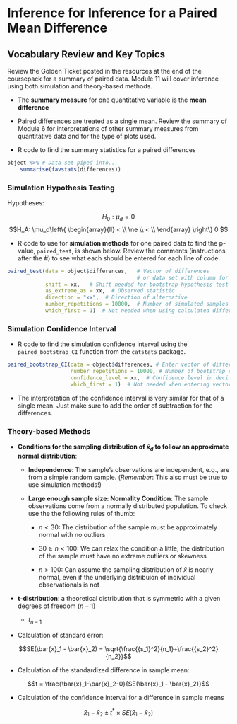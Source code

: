 # Inference for Inference for a Paired Mean Difference 

## Vocabulary Review and Key Topics

Review the Golden Ticket posted in the resources at the end of the coursepack for a summary of paired data.  Module 11 will cover inference using both simulation and theory-based methods.

* The **summary measure** for one quantitative variable is the **mean difference**

* Paired differences are treated as a single mean.  Review the summary of Module 6 for interpretations of other summary measures from quantitative data and for the type of plots used.

* R code to find the summary statistics for a paired differences

```r
object %>% # Data set piped into...
    summarise(favstats(differences))
```

### Simulation Hypothesis Testing {-}

Hypotheses:

$$H_0: \mu_d = 0$$
$$H_A: \mu_d\left\{
\begin{array}{ll}
< \\
\ne \\
< \\
\end{array}
\right\}
0 $$

* R code to use for **simulation methods** for one paired data to find the p-value, `paired_test`, is shown below. Review the comments (instructions after the #) to see what each should be entered for each line of code.

```r
paired_test(data = object$differences,   # Vector of differences 
                                         # or data set with column for each group
            shift = xx,   # Shift needed for bootstrap hypothesis test
            as_extreme_as = xx,  # Observed statistic
            direction = "xx",  # Direction of alternative
            number_repetitions = 10000,  # Number of simulated samples for null distribution
            which_first = 1)  # Not needed when using calculated differences
```

### Simulation Confidence Interval {-}

* R code to find the simulation confidence interval using the `paired_bootstrap_CI` function from the `catstats` package.

```r
paired_bootstrap_CI(data = object$differences, # Enter vector of differences
                    number_repetitions = 10000, # Number of bootstrap samples for CI
                    confidence_level = xx,  # Confidence level in decimal form
                    which_first = 1)  # Not needed when entering vector of differences
```

* The interpretation of the confidence interval is very similar for that of a single mean. Just make sure to add the order of subtraction for the differences.


### Theory-based Methods {-}

* **Conditions for the sampling distribution of $\bar{x}_d$ to follow an approximate normal distribution**:

    * **Independence**: The sample’s observations are independent, e.g., are from a simple random sample. (*Remember*: This also must be true to use simulation methods!)

     * **Large enough sample size: Normality Condition**: The sample observations come from a normally distributed population.  To check use the the following rules of thumb:
     
         - $n < 30$: The distribution of the sample must be approximately normal with no outliers
         
         - $30 \ge n < 100$: We can relax the condition a little; the distribution of the sample must have no extreme outliers or skewness
         
         - $n > 100$: Can assume the sampling distribution of $\bar{x}$ is nearly normal, even if the underlying distribuion of individual observationals is not
         
* **t-distribution**: a theoretical distribution that is symmetric with a given degrees of freedom ($n-1$)

    * $t_{n-1}$

* Calculation of standard error:

$$SE(\bar{x}_1 - \bar{x}_2) = \sqrt{\frac{{s_1}^2}{n_1}+\frac{{s_2}^2}{n_2}}$$

* Calculation of the standardized difference in sample mean:

$$t = \frac{\bar{x}_1-\bar{x}_2-0}{SE(\bar{x}_1 - \bar{x}_2)}$$


* Calculation of the confidence interval for a difference in sample means

$$\bar{x}_1-\bar{x}_2\pm t^*\times SE(\bar{x}_1-\bar{x}_2)$$
\newpage
